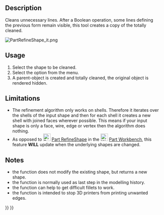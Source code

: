 <languages/>
<translate>
<!--T:10-->
{{Docnav
|[[OpenSCAD_RemoveSubtree|Remove Subtree]]
|[[OpenSCAD_MirrorMeshFeature|Mirror Mesh Feature]]
|[[OpenSCAD_Workbench|OpenSCAD]]
|IconL=OpenSCAD_RemoveSubtree.svg
|IconR=OpenSCAD_MirrorMeshFeature.svg
|IconC=Workbench_OpenSCAD.svg
}}

<!--T:2-->
{{GuiCommand
|Name=OpenSCAD RefineShapeFeature
|MenuLocation=OpenSCAD → Refine Shape Feature
|Workbenches=[[OpenSCAD_Workbench|OpenSCAD]]
|SeeAlso=[[Part_RefineShape|Part RefineShape]]
}}

==Description== <!--T:14--> 

<!--T:3-->
Cleans unnecessary lines. After a Boolean operation, some lines defining the previous form remain visible, this tool creates a copy of the totally cleaned.

</translate>
[[File:PartRefineShape_it.png]]
<translate>

==Usage== <!--T:15--> 

<!--T:5-->
# Select the shape to be cleaned.
# Select the {{MenuCommand|OpenSCAD → [[Image:OpenSCAD_RefineShapeFeature.svg|24px]] Refine shape}} option from the menu.
# A parent-object is created and totally cleaned, the original object is rendered hidden.

==Limitations== <!--T:16--> 

<!--T:6-->
* The refinement algorithm only works on shells. Therefore it iterates over the shells of the input shape and then for each shell it creates a new shell with joined faces wherever possible. This means if your input shape is only a face, wire, edge or vertex then the algorithm does nothing.
* As opposed to [[Image:Part_RefineShape.svg|24px]] [[Part_RefineShape|Part RefineShape]] in the [[Image:Workbench_Part.svg|24px|link=Part Workbench]] [[Part_Workbench|Part Workbench]], this feature '''WILL''' update when the underlying shapes are changed.

==Notes== <!--T:17--> 

<!--T:7-->
* the function does not modify the existing shape, but returns a new shape.
* the function is normally used as last step in the modelling history.
* the function can help to get difficult fillets to work.
* the function is intended to stop 3D printers from printing unwanted edges.


<!--T:11-->
{{Docnav
|[[OpenSCAD_RemoveSubtree|Remove Subtree]]
|[[OpenSCAD_MirrorMeshFeature|Mirror Mesh Feature]]
|[[OpenSCAD_Workbench|OpenSCAD]]
|IconL=OpenSCAD_RemoveSubtree.svg
|IconR=OpenSCAD_MirrorMeshFeature.svg
|IconC=Workbench_OpenSCAD.svg
}}

</translate>
{{OpenSCAD_Tools_navi{{#translation:}}}}
{{Userdocnavi{{#translation:}}}}